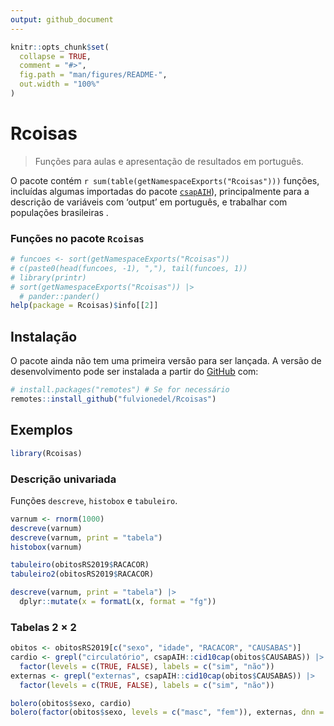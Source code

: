 ---
output: github_document
---

<!-- README.md is generated from README.Rmd. Please edit that file -->

```{r, include = FALSE}
knitr::opts_chunk$set(
  collapse = TRUE,
  comment = "#>",
  fig.path = "man/figures/README-",
  out.width = "100%"
)
```

# Rcoisas

<!-- badges: start -->
<!-- badges: end -->

> Funções para aulas e apresentação de resultados em português.

O pacote contém `r sum(table(getNamespaceExports("Rcoisas")))` funções, incluídas algumas importadas do pacote [`csapAIH`](https://github.com/fulvionedel/csapAIH)), principalmente para a descrição de variáveis com 'output' em português, e trabalhar com populações brasileiras .

### Funções no pacote `Rcoisas`

```{r echo=FALSE, comment=NULL}
# funcoes <- sort(getNamespaceExports("Rcoisas"))
# c(paste0(head(funcoes, -1), ","), tail(funcoes, 1))
# library(printr)
# sort(getNamespaceExports("Rcoisas")) |>
  # pander::pander()
help(package = Rcoisas)$info[[2]]
```


## Instalação

O pacote ainda não tem uma primeira versão para ser lançada. A versão de desenvolvimento pode ser instalada a partir do [GitHub](https://github.com/) com:

``` r
# install.packages("remotes") # Se for necessário
remotes::install_github("fulvionedel/Rcoisas")
```

## Exemplos

```{r}
library(Rcoisas)
```

### Descrição univariada

Funções `descreve`, `histobox` e `tabuleiro`.

```{r }
varnum <- rnorm(1000)
descreve(varnum)
descreve(varnum, print = "tabela")
histobox(varnum)

tabuleiro(obitosRS2019$RACACOR)
tabuleiro2(obitosRS2019$RACACOR)
```

```{r}
descreve(varnum, print = "tabela") |> 
  dplyr::mutate(x = formatL(x, format = "fg"))


```


### Tabelas 2 $\times$ 2

```{r}
obitos <- obitosRS2019[c("sexo", "idade", "RACACOR", "CAUSABAS")]
cardio <- grepl("circulatório", csapAIH::cid10cap(obitos$CAUSABAS)) |>
  factor(levels = c(TRUE, FALSE), labels = c("sim", "não"))
externas <- grepl("externas", csapAIH::cid10cap(obitos$CAUSABAS)) |>
  factor(levels = c(TRUE, FALSE), labels = c("sim", "não"))

bolero(obitos$sexo, cardio)
bolero(factor(obitos$sexo, levels = c("masc", "fem")), externas, dnn = c("sexo", "causas externas"))
```


<!-- You'll still need to render `README.Rmd` regularly, to keep `README.md` up-to-date. `devtools::build_readme()` is handy for this. You could also use GitHub Actions to re-render `README.Rmd` every time you push. An example workflow can be found here: <https://github.com/r-lib/actions/tree/v1/examples>. -->

